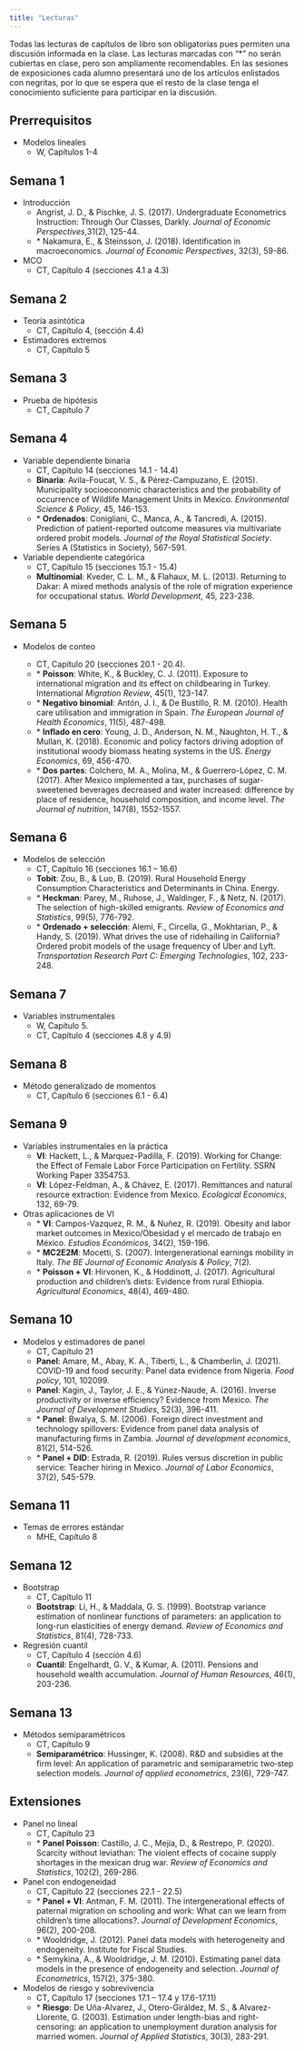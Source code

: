 ```yaml
---
title: "Lecturas"
---
```


Todas las lecturas de capítulos de libro son obligatorias pues permiten una discusión informada en la clase. Las lecturas marcadas con “*” no serán cubiertas en clase, pero son ampliamente recomendables. En las sesiones de exposiciones cada alumno presentará uno de los artículos enlistados con negritas, por lo que se espera que el resto de la clase tenga el conocimiento suficiente para participar en la discusión.


## Prerrequisitos
* Modelos lineales
  +  W, Capítulos 1-4

## Semana 1

* Introducción
  + Angrist, J. D., & Pischke, J. S. (2017). Undergraduate Econometrics Instruction: Through Our Classes, Darkly. *Journal of Economic Perspectives*,31(2), 125-44.
  + \* Nakamura, E., & Steinsson, J. (2018). Identification in macroeconomics. _Journal of Economic Perspectives_, 32(3), 59-86.
  
* MCO
  + CT, Capítulo 4 (secciones 4.1 a 4.3)

## Semana 2

* Teoría asintótica
  + CT, Capítulo 4, (sección 4.4)

* Estimadores extremos
  + CT, Capítulo 5

## Semana 3

* Prueba de hipótesis
  + CT, Capítulo 7

## Semana 4
* Variable dependiente binaria
  + CT, Capítulo 14 (secciones 14.1 - 14.4)
  + **Binaria**: Avila-Foucat, V. S., & Pérez-Campuzano, E. (2015). Municipality socioeconomic characteristics and the probability of occurrence of Wildlife Management Units in Mexico. *Environmental Science & Policy*, 45, 146-153.
  + \* **Ordenados**: Conigliani, C., Manca, A., & Tancredi, A. (2015). Prediction of patient-reported outcome measures via multivariate ordered probit models. *Journal of the Royal Statistical Society*. Series A (Statistics in Society), 567-591.

* Variable dependiente categórica
  + CT, Capítulo 15 (secciones 15.1 - 15.4)
  + **Multinomial**: Kveder, C. L. M., & Flahaux, M. L. (2013). Returning to Dakar: A mixed methods analysis of the role of migration experience for occupational status. *World Development*, 45, 223-238.


## Semana 5


* Modelos de conteo

  + CT, Capítulo 20 (secciones 20.1 - 20.4).
  + \* **Poisson**: White, K., & Buckley, C. J. (2011). Exposure to international migration and its effect on childbearing in Turkey. International *Migration Review*, 45(1), 123-147.
  + \* **Negativo binomial**: Antón, J. I., & De Bustillo, R. M. (2010). Health care utilisation and immigration in Spain. *The European Journal of Health Economics*, 11(5), 487-498.
  + \* **Inflado en cero**: Young, J. D., Anderson, N. M., Naughton, H. T., & Mullan, K. (2018). Economic and policy factors driving adoption of institutional woody biomass heating systems in the US. *Energy Economics*, 69, 456-470.
  + \* **Dos partes**: Colchero, M. A., Molina, M., & Guerrero-López, C. M. (2017). After Mexico implemented a tax, purchases of sugar-sweetened beverages decreased and water increased: difference by place of residence, household composition, and income level. *The Journal of nutrition*, 147(8), 1552-1557.



## Semana 6

* Modelos de selección
  + CT, Capítulo 16 (secciones 16.1 – 16.6)
  + **Tobit**: Zou, B., & Luo, B. (2019). Rural Household Energy Consumption Characteristics and Determinants in China. Energy.
  + \* **Heckman**: Parey, M., Ruhose, J., Waldinger, F., & Netz, N. (2017). The selection of high-skilled emigrants. *Review of Economics and Statistics*, 99(5), 776-792.
  + \* **Ordenado + selección**: Alemi, F., Circella, G., Mokhtarian, P., & Handy, S. (2019). What drives the use of ridehailing in California? Ordered probit models of the usage frequency of Uber and Lyft. *Transportation Research Part C: Emerging Technologies*, 102, 233-248.


## Semana 7

* Variables instrumentales
  + W, Capítulo 5.
  + CT, Capítulo 4 (secciones 4.8 y 4.9)

## Semana 8

* Método generalizado de momentos
  + CT, Capítulo 6 (secciones 6.1 - 6.4)

## Semana 9

* Variables instrumentales en la práctica
  + **VI**: Hackett, L., & Marquez-Padilla, F. (2019). Working for Change: the Effect of Female Labor Force Participation on Fertility. SSRN Working Paper 3354753.
  + **VI**: López-Feldman, A., & Chávez, E. (2017). Remittances and natural resource extraction: Evidence from Mexico. *Ecological Economics*, 132, 69-79.

* Otras aplicaciones de VI
  + \* **VI**: Campos-Vazquez, R. M., & Nuñez, R. (2019). Obesity and labor market outcomes in Mexico/Obesidad y el mercado de trabajo en México. *Estudios Económicos*, 34(2), 159-196.
  + \* **MC2E2M**: Mocetti, S. (2007). Intergenerational earnings mobility in Italy. *The BE Journal of Economic Analysis & Policy*, 7(2).  
  + \* **Poisson + VI**: Hirvonen, K., & Hoddinott, J. (2017). Agricultural production and children's diets: Evidence from rural Ethiopia. *Agricultural Economics*, 48(4), 469-480.


## Semana 10

* Modelos y estimadores de panel
  + CT, Capítulo 21
  + **Panel**: Amare, M., Abay, K. A., Tiberti, L., & Chamberlin, J. (2021). COVID-19 and food security: Panel data evidence from Nigeria. *Food policy*, 101, 102099.
  + **Panel**: Kagin, J., Taylor, J. E., & Yúnez-Naude, A. (2016). Inverse productivity or inverse efficiency? Evidence from Mexico. *The Journal of Development Studies*, 52(3), 396-411.
  + \* **Panel**: Bwalya, S. M. (2006). Foreign direct investment and technology spillovers: Evidence from panel data analysis of manufacturing firms in Zambia. *Journal of development economics*, 81(2), 514-526.
  + \* **Panel + DID**: Estrada, R. (2019). Rules versus discretion in public service: Teacher hiring in Mexico. *Journal of Labor Economics*, 37(2), 545-579.

## Semana 11

* Temas de errores estándar
  + MHE, Capítulo 8

## Semana 12

* Bootstrap
  + CT, Capítulo 11
  + **Bootstrap**: Li, H., & Maddala, G. S. (1999). Bootstrap variance estimation of nonlinear functions of parameters: an application to long-run elasticities of energy demand. *Review of Economics and Statistics*, 81(4), 728-733.

* Regresión cuantil
  + CT, Capítulo 4 (sección 4.6)
  + **Cuantil**: Engelhardt, G. V., & Kumar, A. (2011). Pensions and household wealth accumulation. *Journal of Human Resources*, 46(1), 203-236.

## Semana 13

* Métodos semiparamétricos
  + CT, Capítulo 9
  + **Semiparamétrico**: Hussinger, K. (2008). R&D and subsidies at the firm level: An application of parametric and semiparametric two‐step selection models. *Journal of applied econometrics*, 23(6), 729-747.


## Extensiones

* Panel no lineal
  + CT, Capítulo 23
  + \* **Panel Poisson**: Castillo, J. C., Mejía, D., & Restrepo, P. (2020). Scarcity without leviathan: The violent effects of cocaine supply shortages in the mexican drug war. *Review of Economics and Statistics*, 102(2), 269-286.

* Panel con endogeneidad
  + CT, Capítulo 22 (secciones 22.1 - 22.5)
  + \* **Panel + VI**: Antman, F. M. (2011). The intergenerational effects of paternal migration on schooling and work: What can we learn from children's time allocations?. *Journal of Development Economics*, 96(2), 200-208.
  + \* Wooldridge, J. (2012). Panel data models with heterogeneity and endogeneity. Institute for Fiscal Studies.
  + \* Semykina, A., & Wooldridge, J. M. (2010). Estimating panel data models in the presence of endogeneity and selection. _Journal of Econometrics_, 157(2), 375-380.

* Modelos de riesgo y sobrevivencia
  + CT, Capítulo 17 (secciones 17.1 – 17.4 y 17.6-17.11)
  + \* **Riesgo**: De Uña-Alvarez, J., Otero-Giráldez, M. S., & Alvarez-Llorente, G. (2003). Estimation under length-bias and right-censoring: an application to unemployment duration analysis for married women. *Journal of Applied Statistics*, 30(3), 283-291.



